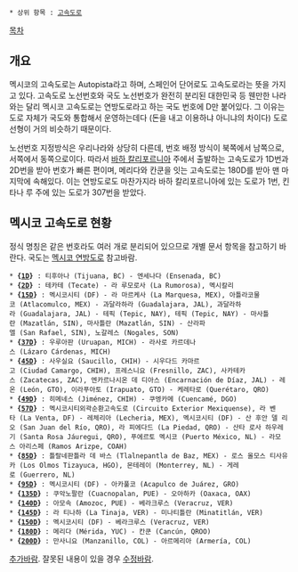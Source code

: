  * 상위 항목 : [[고속도로]]

[[목차]]

== 개요 ==
멕시코의 고속도로는 Autopista라고 하며, 스페인어 단어로도 고속도로라는 뜻을 가지고 있다. 고속도로 노선번호와 국도 노선번호가 완전히 분리된 대한민국 등 웬만한 나라와는 달리 멕시코 고속도로는 연방도로라고 하는 국도 번호에 D만 붙어있다. 그 이유는 도로 자체가 국도와 통합해서 운영하는데다 (돈을 내고 이용하냐 아니냐의 차이다) 도로 선형이 거의 비슷하기 때문이다.

노선번호 지정방식은 우리나라와 상당히 다른데, 번호 배정 방식이 북쪽에서 남쪽으로, 서쪽에서 동쪽으로이다. 따라서 [[바하 칼리포르니아]] 주에서 출발하는 고속도로가 1D번과 2D번을 받아 번호가 빠른 편이며, 메리다와 칸쿤을 잇는 고속도로는 180D를 받아 맨 마지막에 속해있다. 이는 연방도로도 마찬가지라 바하 칼리포르니아에 있는 도로가 1번, 킨타나 루 주에 있는 도로가 307번을 받았다.

== 멕시코 고속도로 현황 ==
정식 명칭은 같은 번호라도 여러 개로 분리되어 있으므로 개별 문서 항목을 참고하기 바란다. 국도는 [[멕시코 연방도로]] 참고바람.

 * '''{[[멕시코 1D번 고속도로|1D]]}''' : 티후아나 (Tijuana, BC) - 엔세나다 (Ensenada, BC)
 * '''{[[멕시코 2D번 고속도로|2D]]}''' : 테카테 (Tecate) - 라 루모로사 (La Rumorosa), 멕시칼리
 * '''{[[멕시코 15D번 고속도로|15D]]}''' : 멕시코시티 (DF) - 라 마르케사 (La Marquesa, MEX), 아틀라코물코 (Atlacomulco, MEX) - 과달라하라 (Guadalajara, JAL), 과달라하라 (Guadalajara, JAL) - 테픽 (Tepic, NAY), 테픽 (Tepic, NAY) - 마사틀란 (Mazatlán, SIN), 마사틀란 (Mazatlán, SIN) - 산라파엘 (San Rafael, SIN), 노갈레스 (Nogales, SON)
 * '''{[[멕시코 37D번 고속도로|37D]]}''' : 우루아판 (Uruapan, MICH) - 라사로 카르데나스 (Lázaro Cárdenas, MICH)
 * '''{[[멕시코 45D번 고속도로|45D]]}''' : 사우실요 (Saucillo, CHIH) - 시우다드 카마르고 (Ciudad Camargo, CHIH), 프레스니요 (Fresnillo, ZAC), 사카테카스 (Zacatecas, ZAC), 엔카르나시온 데 디아스 (Encarnación de Díaz, JAL) - 레온 (León, GTO), 이라푸아토 (Irapuato, GTO) - 케레타로 (Querétaro, QRO)
 * '''{[[멕시코 49D번 고속도로|49D]]}''' : 히메네스 (Jiménez, CHIH) - 쿠엥카메 (Cuencamé, DGO)
 * '''{[[멕시코 57D번 고속도로|57D]]}''' : 멕시코시티외곽순환고속도로 (Circuito Exterior Mexiquense), 라 벤타 (La Venta, DF) - 레체리아 (Lecheria, MEX), 멕시코시티 (DF) - 산 후안 델 리오 (San Juan del Río, QRO), 라 피에다드 (La Piedad, QRO) - 산타 로사 하우레기 (Santa Rosa Jáuregui, QRO), 푸에르토 멕시코 (Puerto México, NL) - 라모스 아리스페 (Ramos Arizpe, COAH)
 * '''{[[멕시코 85D번 고속도로|85D]]}''' : 틀랄네판틀라 데 바스 (Tlalnepantla de Baz, MEX) - 로스 올모스 티사유카 (Los Olmos Tizayuca, HGO), 몬테레이 (Monterrey, NL) - 게레로 (Guerrero, NL)
 * '''{[[멕시코 95D번 고속도로|95D]]}''' : 멕시코시티 (DF) - 아카풀코 (Acapulco de Juárez, GRO)
 * '''{[[멕시코 135D번 고속도로|135D]]}''' : 쿠악노팔란 (Cuacnopalan, PUE) - 오아하카 (Oaxaca, OAX)
 * '''{[[멕시코 140D번 고속도로|140D]]}''' : 아모속 (Amozoc, PUE) - 베라크루스 (Veracruz, VER)
 * '''{[[멕시코 145D번 고속도로|145D]]}''' : 라 티나하 (La Tinaja, VER) - 미나티틀란 (Minatitlán, VER)
 * '''{[[멕시코 150D번 고속도로|150D]]}''' : 멕시코시티 (DF) - 베라크루스 (Veracruz, VER)
 * '''{[[멕시코 180D번 고속도로|180D]]}''' : 메리다 (Mérida, YUC) - 칸쿤 (Cancún, QROO)
 * '''{[[멕시코 200D번 고속도로|200D]]}''' : 만사니요 (Manzanillo, COL) - 아르메리아 (Armería, COL)

[[추가바람]]. 잘못된 내용이 있을 경우 [[수정바람]].
